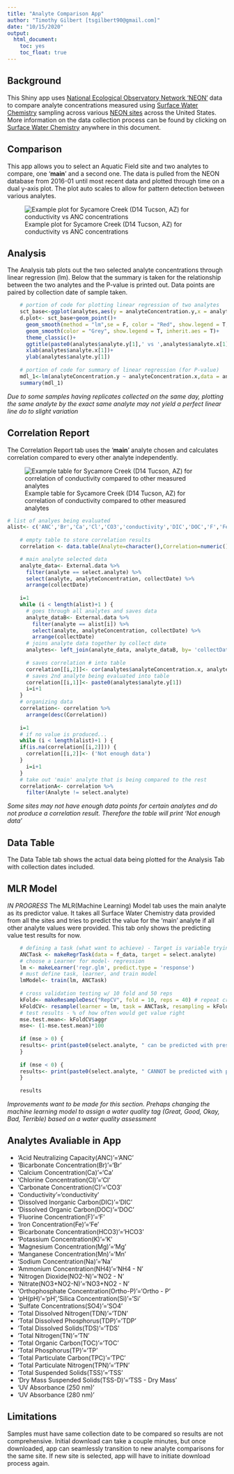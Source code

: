 ---
title: "Analyte Comparison App"
author: "Timothy Gilbert [tsgilbert90@gmail.com]"
date: "10/15/2020"
output: 
  html_document: 
    toc: yes
    toc_float: true
---

## Background

This Shiny app uses [National Ecological Observatory Network 'NEON'](https://data.neonscience.org/data-products/explore) data to compare analyte concentrations measured using [Surface Water Chemistry](https://data.neonscience.org/data-products/DP1.20093.001#about) sampling across various [NEON sites](https://www.neonscience.org/field-sites/field-sites-map) across the United States. More information on the data collection process can be found by clicking on [Surface Water Chemistry](https://data.neonscience.org/data-products/DP1.20093.001#about) anywhere in this document. <!-- Two spaces apart -->


## Comparison

This app allows you to select an Aquatic Field site and two analytes to compare, one '**main**' and a second one. The data is pulled from the NEON database from 2016-01 until most recent data and plotted through time on a dual y-axis plot. The plot auto scales to allow for pattern detection between various analytes.

![Example plot for Sycamore Creek (D14 Tucson, AZ) for conductivity vs ANC concentrations](ExPlot.jpg)


## Analysis

The Analysis tab plots out the two selected analyte concentrations through linear regression (lm). Below that the summary is taken for the relationship between the two analytes and the P-value is printed out. Data points are paired by collection date of sample taken.

```{r, eval=FALSE}
    # portion of code for plotting linear regression of two analytes
    sct_base<-ggplot(analytes,aes(y = analyteConcentration.y,x = analyteConcentration.x))
    d.plot<- sct_base+geom_point()+
      geom_smooth(method = "lm",se = F, color = "Red", show.legend = T, formula = 'y ~ x', na.rm = F)+
      geom_smooth(color = "Grey", show.legend = T, inherit.aes = T)+
      theme_classic()+
      ggtitle(paste0(analytes$analyte.y[1],' vs ',analytes$analyte.x[1]))+
      xlab(analytes$analyte.x[1])+
      ylab(analytes$analyte.y[1])
    
    # portion of code for summary of linear regression (for P-value)
    mdl_1<-lm(analyteConcentration.y ~ analyteConcentration.x,data = analytes)
    summary(mdl_1)
```

_Due to some samples having replicates collected on the same day, plotting the same analyte by the exact same analyte may not yield a perfect linear line do to slight variation_

## Correlation Report

The Correlation Report tab uses the '**main**' analyte chosen and calculates correlation compared to every other analyte independently.

![Example table for Sycamore Creek (D14 Tucson, AZ) for correlation of conductivity compared to other measured analytes](ExCor.jpg)


```{r, eval=FALSE}
# list of analyes being evaluated
alist<- c('ANC','Br','Ca','Cl','CO3','conductivity','DIC','DOC','F','Fe','HCO3','K','Mg','Mn','Na','NH4 - N','NO2 - N','NO3+NO2 - N','Ortho - P','pH','Si','SO4','TDN','TDP','TDS','TN','TOC','TP','TPC','TPN','TSS','TSS - Dry Mass','UV Absorbance (250 nm)','UV Absorbance (280 nm)')
    
    # empty table to store correlation results
    correlation <- data.table(Analyte=character(),Correlation=numeric())

    # main analyte selected data
    analyte_data<- External.data %>%
      filter(analyte == select.analyte) %>%
      select(analyte, analyteConcentration, collectDate) %>%
      arrange(collectDate)
    
    i=1
    while (i < length(alist)+1 ) {
      # goes through all analytes and saves data
      analyte_dataB<- External.data %>%
        filter(analyte == alist[i]) %>%
        select(analyte, analyteConcentration, collectDate) %>% 
        arrange(collectDate)
      # joins analyte data together by collect date
      analytes<- left_join(analyte_data, analyte_dataB, by= 'collectDate')
      
      # saves correlation # into table
      correlation[[i,2]]<- cor(analytes$analyteConcentration.x, analytes$analyteConcentration.y)
      # saves 2nd analyte being evaluated into table
      correlation[[i,1]]<- paste0(analytes$analyte.y[1])
      i=i+1
    }
    # organizing data
    correlation<- correlation %>%
      arrange(desc(Correlation))
    
    i=1
    # if no value is produced...
    while (i < length(alist)+1 ) {
    if(is.na(correlation[[i,2]])) {
      correlation[[i,2]]<- ('Not enough data')
    }
      i=i+1
    }
    # take out 'main' analyte that is being compared to the rest
    correlationA<- correlation %>%
      filter(Analyte != select.analyte)
```

_Some sites may not have enough data points for certain analytes and do not produce a correlation result. Therefore the table will print 'Not enough data'_


## Data Table

The Data Table tab shows the actual data being plotted for the Analysis Tab with collection dates included.


## MLR Model

_IN PROGRESS_
<!--- three spaces --->
The MLR(Machine Learning) Model tab uses the main analyte as its predictor value. It takes all Surface Water Chemistry data provided from all the sites and tries to predict the value for the 'main' analyte if all other analyte values were provided. This tab only shows the predicting value test results for now.

```{r, eval=FALSE}
    # defining a task (what want to achieve) - Target is variable trying to predict
    ANCTask <- makeRegrTask(data = f_data, target = select.analyte)
    # choose a Learner for model- regression
    lm <- makeLearner('regr.glm', predict.type = 'response')
    # must define task, learner, and train model
    lmModel<- train(lm, ANCTask)
    
    # cross validation testing w/ 10 fold and 50 reps
    kFold<- makeResampleDesc("RepCV", fold = 10, reps = 40) # repeat cross validation ('Re
    kFoldCV<- resample(learner = lm, task = ANCTask, resampling = kFold)
    # test results - % of how often would get value right
    mse.test.mean<- kFoldCV$aggr
    mse<- (1-mse.test.mean)*100
    
    if (mse > 0) {
    results<- print(paste0(select.analyte, " can be predicted with present analyte data present within ~", round(mse, 2), "% of the time (data from all sites)"))
    }
    
    if (mse < 0) {
    results<- print(paste0(select.analyte, " CANNOT be predicted with present analyte data: ~", round(mse, 2), "% value returned"))
    }
    
    results
```

_Improvements want to be made for this section. Prehaps changing the machine learning model to assign a water quality tag (Great, Good, Okay, Bad, Terrible) based on a water quality assessment_


## Analytes Avaliable in App

+ 'Acid Neutralizing Capacity(ANC)'='ANC'
+ 'Bicarbonate Concentration(Br)'='Br'
+ 'Calcium Concentration(Ca)'='Ca'
+ 'Chlorine Concentration(Cl)'='Cl'
+ 'Carbonate Concentration(C)'='CO3'
+ 'Conductivity'='conductivity'
+ 'Dissolved Inorganic Carbon(DIC)'='DIC'
+ 'Dissolved Organic Carbon(DOC)'='DOC'
+ 'Fluorine Concentration(F)'='F'
+ 'Iron Concentration(Fe)'='Fe'
+ 'Bicarbonate Concentration(HCO3)'='HCO3'
+ 'Potassium Concentration(K)'='K'
+ 'Magnesium Concentration(Mg)'='Mg'
+ 'Manganese Concentration(Mn)'='Mn'
+ 'Sodium Concentration(Na)'='Na'
+ 'Ammonium Concentration(NH4)'='NH4 - N'
+ 'Nitrogen Dioxide(NO2-N)'='NO2 - N'
+ 'Nitrate(NO3+NO2-N)'='NO3+NO2 - N'
+ 'Orthophosphate Concentration(Ortho-P)'='Ortho - P'
+ 'pH(pH)'='pH','Silica Concentration(Si)'='Si'
+ 'Sulfate Concentrations(SO4)'='SO4'
+ 'Total Dissolved Nitrogen(TDN)'='TDN'
+ 'Total Dissolved Phosphorus(TDP)'='TDP'
+ 'Total Dissolved Solids(TDS)'='TDS'
+ 'Total Nitrogen(TN)'='TN'
+ 'Total Organic Carbon(TOC)'='TOC'
+ 'Total Phosphorus(TP)'='TP'
+ 'Total Particulate Carbon(TPC)'='TPC'
+ 'Total Particulate Nitrogen(TPN)'='TPN'
+ 'Total Suspended Solids(TSS)'='TSS'
+ 'Dry Mass Suspended Solids(TSS-D)'='TSS - Dry Mass'
+ 'UV Absorbance (250 nm)'
+ 'UV Absorbance (280 nm)'


## Limitations

Samples must have same collection date to be compared so results are not comprehensive. Initial download can take a couple minutes, but once downloaded, app can seamlessly transition to new analyte comparisons for the same site. If new site is selected, app will have to initiate download process again.
